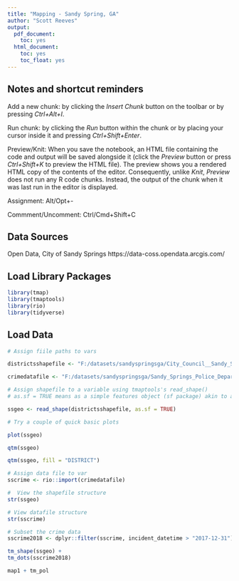 ```yaml
---
title: "Mapping - Sandy Spring, GA"
author: "Scott Reeves"
output:
  pdf_document:
    toc: yes
  html_document:
    toc: yes
    toc_float: yes
---
```


##  Notes and shortcut reminders

Add a new chunk:
by clicking the *Insert Chunk* button on the toolbar or by pressing *Ctrl+Alt+I*.

Run chunk:
by clicking the *Run* button within the chunk or by placing your cursor inside it and pressing *Ctrl+Shift+Enter*. 

Preview/Knit:
When you save the notebook, an HTML file containing the code and output will be saved alongside it (click the *Preview* button or press *Ctrl+Shift+K* to preview the HTML file). The preview shows you a rendered HTML copy of the contents of the editor. Consequently, unlike *Knit*, *Preview* does not run any R code chunks. Instead, the output of the chunk when it was last run in the editor is displayed.

Assignment:
  Alt/Opt+-

Commment/Uncomment:
  Ctrl/Cmd+Shift+C

## Data Sources

Open Data, City of Sandy Springs
https://data-coss.opendata.arcgis.com/

## Load Library Packages

```r
library(tmap)
library(tmaptools)
library(rio)
library(tidyverse)
```

## Load Data

```r
# Assign fiile paths to vars

districtsshapefile <- "F:/datasets/sandyspringsga/City_Council__Sandy_Springs_Georgia/City_Council__Sandy_Springs_Georgia.shp"

crimedatafile <- "F:/datasets/sandyspringsga/Sandy_Springs_Police_Department.xlsx"
```

```r
# Assign shapefile to a variable using tmaptools's read_shape()
# as.sf = TRUE means as a simple features object (sf package) akin to a regualr dataframe.

ssgeo <- read_shape(districtsshapefile, as.sf = TRUE)

```

```r
# Try a couple of quick basic plots

plot(ssgeo)
```

```r
qtm(ssgeo)
```

```r
qtm(ssgeo, fill = "DISTRICT")
```


```r
# Assign data file to var
sscrime <- rio::import(crimedatafile)
```

```r
#  View the shapefile structure
str(ssgeo)
```

```r
# View datafile structure
str(sscrime)
```
```r
# Subset the crime data
sscrime2018 <- dplyr::filter(sscrime, incident_datetime > "2017-12-31")
```

```r
tm_shape(ssgeo) +
tm_dots(sscrime2018)

```

```r
map1 + tm_pol
```

